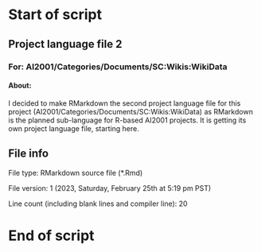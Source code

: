# Start of script

## Project language file 2

### For: AI2001/Categories/Documents/SC:Wikis:WikiData

#### About:

I decided to make RMarkdown the second project language file for this project (AI2001/Categories/Documents/SC:Wikis:WikiData) as RMarkdown is the planned sub-language for R-based AI2001 projects. It is getting its own project language file, starting here.

## File info

File type: RMarkdown source file (*.Rmd)

File version: 1 (2023, Saturday, February 25th at 5:19 pm PST)

Line count (including blank lines and compiler line): 20

# End of script
